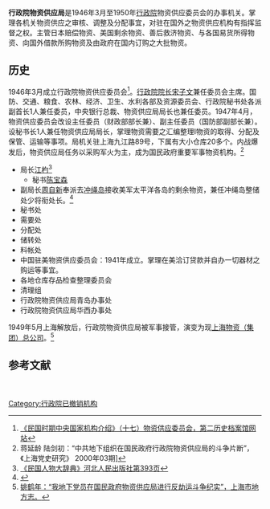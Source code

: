 '''行政院物资供应局'''是1946年3月至1950年[[行政院|行政院]]物资供应委员会的办事机关。掌理各机关物资供应之审核、调整及分配事宜，对驻在国外之物资供应机构有指挥监督之权。主管日本赔偿物资、美国剩余物资、善后救济物资、与各国易货所得物资、向国外借款所购物资及由政府在国内订购之大批物资。

==历史==
1946年3月成立行政院物资供应委员会<ref>[http://www.shac.net.cn/mgdacs/mgsqjgsz/201505/t20150511_2789.html  《民国时期中央国家机构介绍》（十七）物资供应委员会，第二历史档案馆网站]</ref>。[[行政院院长|行政院院长]][[宋子文|宋子文]]兼任委员会主席。国防、交通、粮食、农林、经济、卫生、水利各部及资源委员会、行政院秘书处各派副首长1人兼任委员，中央银行总裁、物资供应局局长也兼任委员。1947年4月，物资供应委员会改设主任委员（财政部部长兼）、副主任委员（国防部副部长兼）。设秘书长1人兼任物资供应局局长，掌理物资需要之汇编整理I物资的取得、分配及保管、运输等事项。局机关驻上海九江路89号，下属有大小仓库20多个。内战爆发后，物资供应局任务以采购军火为主，成为国民政府重要军事物资机构。<ref>蒋延龄 陆剑初：“中共地下组织在国民政府行政院物资供应局的斗争片断”，《上海党史研究》 2000年03期]</ref>
* 局长[[江杓|江杓]]<ref>[https://www.suinian.com/book/2307/294740.html 《民国人物大辞典》河北人民出版社第393页]</ref>
**秘书[[陈宝森|陈宝森]]
* 副局长[[周自新|周自新]]奉派去[[冲绳岛|冲绳岛]]接收美军太平洋各岛的剩余物资，兼任冲绳岛整储处少将衔处长。<ref>{{Cite web |url=http://www.shtong.gov.cn/Newsite/node2/node2245/node4503/node55842/node55844/node56336/userobject1ai42008.html |title=《上海电子仪表工业志》 第十编人物 一、人物传略 周自新（1911～1971） |access-date=2020-12-06 |archive-date=2016-06-27 |archive-url=https://web.archive.org/web/20160627205657/http://www.shtong.gov.cn/Newsite/node2/node2245/node4503/node55842/node55844/node56336/userobject1ai42008.html |dead-url=no }}</ref>
* 秘书处
* 需要处
* 分配处
* 储转处
* 料帐处
* 中国驻美物资供应委员会：1941年成立。掌理在美洽订贷款并自办一切器材之购运等事宜。
* 各地仓库存品检查整理委员会
* 清理组
*行政院物资供应局青岛办事处
*行政院物资供应局华西办事处

1949年5月上海解放后，行政院物资供应局被军事接管，演变为现[[上海物资（集团）总公司|上海物资（集团）总公司]]。<ref>[http://www.shtong.gov.cn/dfz_web/DFZ/Info?idnode=87351&tableName=userobject1a&id=132470  姚鹤年：“我地下党员在国民政府物资供应局进行反劫运斗争纪实”，上海市地方志。 ]</ref>
==参考文献==
<references/>
[[Category:行政院已撤销机构|Category:行政院已撤销机构]]
　　